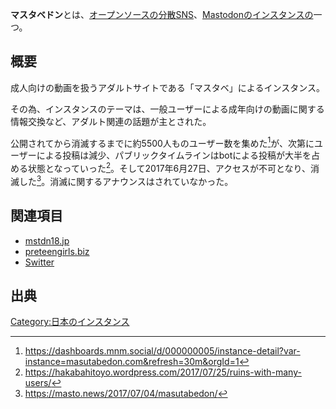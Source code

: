 {{小文字}}
{{Infobox instance
| Name = マスタベドン
<!--| Image = -->
| Domain = <s>https://masutabedon.com</s>
| Admin = マスタベ
| Country = アメリカ
| Start = 不明（2017年4月21日以前<ref>https://twitter.com/michi_036/status/855416394287955971</ref>）
| End = 2017年6月27日
<!--| Kifu = -->
<!--| SourceCode = -->
<!--| Alias = -->
}}'''マスタベドン'''とは、[[オープンソース]]の[[分散SNS]]、[[Mastodon]]の[[インスタンス]]の一つ。

== 概要 ==
成人向けの動画を扱うアダルトサイトである「マスタベ」によるインスタンス。

その為、インスタンスのテーマは、一般ユーザーによる成年向けの動画に関する情報交換など、アダルト関連の話題が主とされた。

公開されてから消滅するまでに約5500人ものユーザー数を集めた<ref>https://dashboards.mnm.social/d/000000005/instance-detail?var-instance=masutabedon.com&refresh=30m&orgId=1</ref>が、次第にユーザーによる投稿は減少、パブリックタイムラインはbotによる投稿が大半を占める状態となっていった<ref>https://hakabahitoyo.wordpress.com/2017/07/25/ruins-with-many-users/</ref>。そして2017年6月27日、アクセスが不可となり、消滅した<ref>https://masto.news/2017/07/04/masutabedon/</ref>。消滅に関するアナウンスはされていなかった。

== 関連項目 ==
* [[mstdn18.jp]]
* [[preteengirls.biz]]
* [[Switter]]

== 出典 ==
<references />

[[Category:日本のインスタンス]]